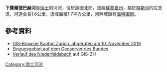 {{Expand language|1=de|time=2021-01-17T10:22:30+00:00}}
{{Coord|47.51521|N|8.67986|E|display=title}}

'''下費爾德巴赫河'''是[[瑞士|瑞士]]的河流，位於該國北部，流經[[蘇黎世州|蘇黎世州]]，屬於[[特斯河_(瑞士)|特斯河]]的左支流，河道全長1.6公里，流域面積1.7平方公里，河畔城鎮有[[溫特圖爾|溫特圖爾]]。

==參考資料==
* [https://maps.zh.ch/ GIS-Browser Kanton Zürich, abgerufen am 10. November 2019] {{Wayback|url=https://maps.zh.ch/ |date=20190217202341 }}
* [https://api3.geo.admin.ch/rest/services/geodesy/MapServer/ch.bafu.wasser-gebietsauslaesse/16755/extendedHtmlPopup?lang=de Einzugsgebiet auf dem Geoserver des Bundes]{{Dead link}}
* [https://maps.zh.ch/s/uppsnmnl Verlauf des Niederfeldsbach] auf GIS-ZH

{{Switzerland-geo-stub}}
[[Category:瑞士河流|Category:瑞士河流]]